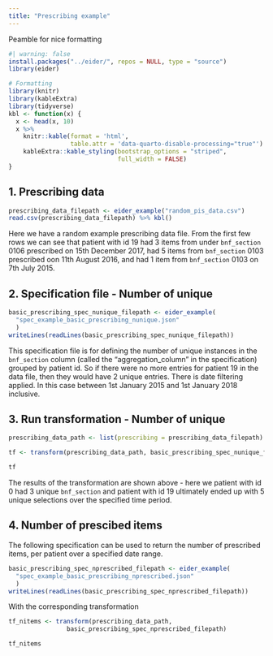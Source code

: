 ```yaml
---
title: "Prescribing example"
---
```


Peamble for nice formatting

```r
#| warning: false
install.packages("../eider/", repos = NULL, type = "source")
library(eider)

# Formatting
library(knitr)
library(kableExtra)
library(tidyverse)
kbl <- function(x) {
  x <- head(x, 10)
  x %>%
    knitr::kable(format = 'html', 
                 table.attr = 'data-quarto-disable-processing="true"') %>%
    kableExtra::kable_styling(bootstrap_options = "striped", 
                              full_width = FALSE)
}
```

## 1. Prescribing data
```r
prescribing_data_filepath <- eider_example("random_pis_data.csv")
read.csv(prescribing_data_filepath) %>% kbl()
```
Here we have a random example prescribing data file. From the first few rows we can see that patient with id 19 had 3 items from under `bnf_section` 0106 prescribed on 15th December 2017, had 5 items from `bnf_section` 0103 prescribed oon 11th August 2016, and had 1 item from `bnf_section` 0103 on 7th July 2015.

## 2. Specification file - Number of unique
```r
basic_prescribing_spec_nunique_filepath <- eider_example(
  "spec_example_basic_prescribing_nunique.json"
  )
writeLines(readLines(basic_prescribing_spec_nunique_filepath)) 
```
This specification file is for defining the number of unique instances in the `bnf_section` column (called the "aggregation_column" in the specification) grouped by patient id. So if there were no more entries for patient 19 in the data file, then they would have 2 unique entries.
There is date filtering applied. In this case between 1st January 2015 and 1st January 2018 inclusive. 

## 3. Run transformation - Number of unique
```r
prescribing_data_path <- list(prescribing = prescribing_data_filepath)

tf <- transform(prescribing_data_path, basic_prescribing_spec_nunique_filepath)

tf
```

The results of the transformation are shown above - here we patient with id 0 had 3 unique `bnf_section` and patient with id 19 ultimately ended up with 5 unique selections over the specified time period. 

## 4. Number of prescibed items
The following specification can be used to return the number of prescribed items, per patient over a specified date range.
```r
basic_prescribing_spec_nprescribed_filepath <- eider_example(
  "spec_example_basic_prescribing_nprescribed.json"
  )
writeLines(readLines(basic_prescribing_spec_nprescribed_filepath)) 
```

With the corresponding transformation
```r
tf_nitems <- transform(prescribing_data_path, 
                basic_prescribing_spec_nprescribed_filepath)

tf_nitems
```


